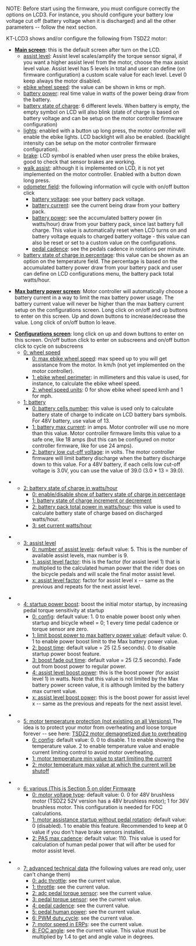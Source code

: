 NOTE: Before start using the firmware, you must configure correctly the options on LCD3. For instance, you should configure your battery low voltage cut off (battery voltage when it is discharged) and all the other parameters -- follow the next section.

KT-LCD3 shows and/or configure the following from TSDZ2 motor:

* '''<u>Main screen</u>''': this is the default screen after turn on the LCD.
** <u>assist level</u>: Assist level scales/amplify the torque sensor signal, if you want a higher assist level from the motor, choose the max assist level value. Assist level has 5 levels in total and user can define (on firmware configuration) a custom scale value for each level. Level 0 keep always the motor disabled.
** <u>ebike wheel speed</u>: the value can be shown in kms or mph.
** <u>battery power</u>: real time value in watts of the power being draw from the battery.
** <u>battery state of charge</u>: 6 different levels. When battery is empty, the empty symbol on LCD will also blink (state of charge is based on battery voltage and can be setup on the motor controller firmware configuration)
** <u>lights</u>: enabled with a button up long press, the motor controller will enable the ebike lights. LCD backlight will also be enabled. (backlight intensity can be setup on the motor controller firmware configuration).
** <u>brake</u>: LCD symbol is enabled when user press the ebike brakes, good to check that sensor brakes are working.
** <u>walk assist</u>: although it is implemented on LCD, it is not yet implemented on the motor controller. Enabled with a button down long press.
** <u>odometer field</u>: the following information will cycle with on/off button click
*** <u>battery voltage</u>: see your battery pack voltage.
*** <u>battery current</u>: see the current being draw from your battery pack.
*** <u>battery power</u>: see the accumulated battery power (in watts/hour) draw from your battery pack, since last battery full charge. This value is automatically reset when LCD turns on and battery voltage equals to charged battery voltage - this value can also be reset or set to a custom value on the configurations.
*** <u>pedal cadence</u>: see the pedals cadence in rotations per minute.
** <u>battery state of charge in percentage</u>: this value can be shown as an option on the temperature field. The percentage is based on the accumulated battery power draw from your battery pack and user can define on LCD configurations menu, the battery pack total watts/hour.

* '''<u>Max battery power screen</u>''': Motor controller will automatically choose a battery current in a way to limit the max battery power usage. The battery current value will never be higher than the max battery current setup on the configurations screen. Long click on on/off and up buttons to enter on this screen. Up and down buttons to increase/decrease the value. Long click of on/off button lo leave.

* '''<u>Configurations screen</u>''': long click on up and down buttons to enter on this screen. On/off button click to enter on subscreens and on/off button click to cycle on subscreens
** <u>0: wheel speed</u>
*** <u>0: max ebike wheel speed</u>: max speed up to you will get assistance from the motor. In km/h (not yet implemented on the motor controller).
*** <u>1: ebike wheel perimeter</u>: in millimeters and this value is used, for instance, to calculate the ebike wheel speed.
*** <u>2: wheel speed units</u>: 0 for show ebike wheel speed kmh and 1 for mph.
** <u>1: battery</u>
*** <u>0: battery cells number</u>: this value is used only to calculate battery state of charge to indicate on LCD battery bars symbols. For 48V battery, use value of 13.
*** <u>1: battery max current</u>: in amps. Motor controller will use no more than this value. Motor controller firmware limits this value to a safe one, like 18 amps (but this can be configured on motor controller firmware, like for use 24 amps).
*** <u>2: battery low cut-off voltage</u>: in volts. The motor controller firmware will limit battery discharge when the battery discharge down to this value. For a 48V battery, if each cells low cut-off voltage is 3.0V, you can use the value of 39.0 (3.0 * 13 = 39.0).

** <u>2: battery state of charge in watts/hour</u>
*** <u>0: enable/disable show of battery state of charge in percentage</u>
*** <u>1: battery state of charge increment or decrement</u>
*** <u>2: battery pack total power in watts/hour</u>: this value is used to calculate battery state of charge based on discharged watts/hour.
*** <u>3: set current watts/hour</u>

** <u>3: assist level</u>
*** <u>0: number of assist levels</u>: default value: 5. This is the number of available assist levels, max number is 9.
*** <u>1: assist level factor</u>: this is the factor (for assist level 1) that is multiplied to the calculated human power that the rider does on the bicycle pedals and will scale the final motor assist level.
*** <u>x: assist level factor</u>: factor for assist level x -- same as the previous and repeats for the next assist level.

** <u>4: startup power boost</u>: boost the initial motor startup, by increasing pedal torque sensitivity at startup
*** <u>0: config</u>: default value: 1. 0 to enable power boost only when startup and bicycle wheel = 0; 1 every time pedal cadence or torque sensor are zero.
*** <u>1: limit boost power to max battery power value</u>: default value: 0. 1 to enable power boost limit to the Max battery power value.
*** <u>2: boost time</u>: default value = 25 (2.5 seconds). 0 to disable startup power boost feature.
*** <u>3: boost fade out time</u>: default value = 25 (2.5 seconds). Fade out from boost power to regular power.
*** <u>4: assist level boost power</u>: this is the boost power (for assist level 1) in watts. Note that this value is not limited by the Max battery power screen value, it is although limited by the battery max current value.
*** <u>x: assist level boost power</u>: this is the boost power for assist level x -- same as the previous and repeats for the next assist level.

** <u>5: motor temperature protection (not existiing  on all Versions) </u> The idea is to protect your motor from overheating and loose torque forever -- see here: [[TSDZ2 motor demagnetized due to overheating]]
*** <u>0: config</u>: default value: 0. 0 to disable. 1 to enable showing the temperature value. 2 to enable temperature value and enable current limiting control to avoid motor overheating.
*** <u>1: motor temperature min value to start limiting the current</u>
*** <u>2: motor temperature max value at which the current will be shutoff</u>

** <u>6: various (This is Section 5 on older Firmware </u>
*** <u>0: motor voltage type</u>: default value: 0. 0 for 48V brushless motor (TSDZ2 52V version has a 48V brushless motor); 1 for 36V brushless motor. This configuration is needed for FOC calculations.
*** <u>1: motor assistance startup without pedal rotation</u>: default value: 0 (disabled). 1 to enable this feature. Recommended to keep at 0 value if you don't have brake sensors installed.
*** <u>2: PAS max cadence</u>: default value: 110. This value is used for calculation of human pedal power that will after be used for motor assist level.

** <u>7: advanced technical data</u> (the following values are read only, user can't change them)
*** <u>0: adc throttle</u>: see the current value.
*** <u>1: throttle</u>: see the current value.
*** <u>2: adc pedal torque sensor</u>: see the current value.
*** <u>3: pedal torque sensor</u>: see the current value.
*** <u>4: pedal cadence</u>: see the current value.
*** <u>5: pedal human power</u>: see the current value.
*** <u>6: PWM duty_cycle</u>: see the current value.
*** <u>7: motor speed in ERPs</u>: see the current value.
*** <u>8: FOC angle</u>: see the current value. This value must be multiplied by 1.4 to get and angle value in degrees.